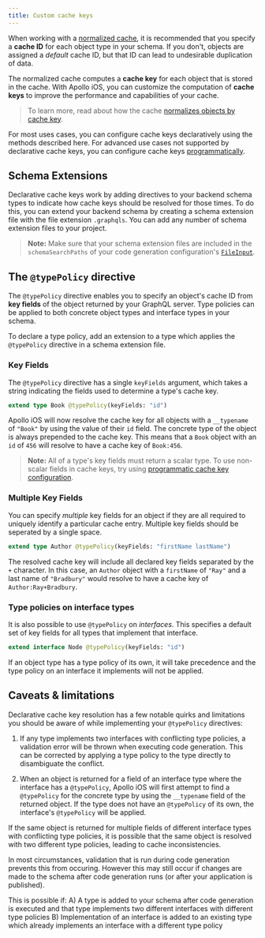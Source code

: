 ```yaml
---
title: Custom cache keys
---
```


When working with a [normalized cache](./introduction#what-is-a-normalized-cache), it is recommended that you specify a **cache ID** for each object type in your schema. If you don't, objects are assigned a *default* cache ID, but that ID can lead to undesirable duplication of data.

The normalized cache computes a **cache key** for each object that is stored in the cache. With Apollo iOS, you can customize the computation of **cache keys** to improve the performance and capabilities of your cache.

> To learn more, read about how the cache [normalizes objects by cache key](./introduction#normalizing-objects-by-cache-key).

For most uses cases, you can configure cache keys declaratively using the methods described here. For advanced use cases not supported by declarative cache keys, you can configure cache keys [programmatically](./programmatic-cache-keys).

## Schema Extensions

Declarative cache keys work by adding directives to your backend schema types to indicate how cache keys should be resolved for those times. To do this, you can extend your backend schema by creating a schema extension file with the file extension `.graphqls`. You can add any number of schema extension files to your project.

> **Note:** Make sure that your schema extension files are included in the `schemaSearchPaths` of your code generation configuration's [`FileInput`](./../code-generation/codegen-configuration#file-input).

## The `@typePolicy` directive

The `@typePolicy` directive enables you to specify an object's cache ID from **key fields** of the object returned by your GraphQL server. Type policies can be applied to both concrete object types and interface types in your schema.

To declare a type policy, add an extension to a type which applies the `@typePolicy` directive in a schema extension file.

### Key Fields

The `@typePolicy` directive has a single `keyFields` argument, which takes a string indicating the fields used to determine a type's cache key.

```graphql title="typePolicies.graphqls"
extend type Book @typePolicy(keyFields: "id")
```

Apollo iOS will now resolve the cache key for all objects with a `__typename` of `"Book"` by using the value of their `id` field. The concrete type of the object is always prepended to the cache key. This means that a `Book` object with an `id` of `456` will resolve to have a cache key of `Book:456`.

> **Note:** All of a type's key fields must return a scalar type. To use non-scalar fields in cache keys, try using [programmatic cache key configuration](./programmatic-cache-keys).

### Multiple Key Fields

You can specify _multiple_ key fields for an object if they are all required to uniquely identify a particular cache entry. Multiple key fields should be seperated by a single space.

```graphql title="typePolicies.graphqls"
extend type Author @typePolicy(keyFields: "firstName lastName")
```

The resolved cache key will include all declared key fields separated by the `+` character. In this case, an `Author` object with a `firstName` of `"Ray"` and a last name of `"Bradbury"` would resolve to have a cache key of `Author:Ray+Bradbury`.

### Type policies on interface types

It is also possible to use `@typePolicy` on _interfaces_. This specifies a default set of key fields for all types that implement that interface.

```graphql title="extra.graphqls"
extend interface Node @typePolicy(keyFields: "id")
```

If an object type has a type policy of its own, it will take precedence and the type policy on an interface it implements will not be applied.

## Caveats & limitations

Declarative cache key resolution has a few notable quirks and limitations you should be aware of while implementing your `@typePolicy` directives:

1. If any type implements two interfaces with conflicting type policies, a validation error will be thrown when executing code generation. This can be corrected by applying a type policy to the type directly to disambiguate the conflict.

2. When an object is returned for a field of an interface type where the interface has a `@typePolicy`, Apollo iOS will first attempt to find a `@typePolicy` for the concrete type by using the `__typename` field of the returned object. If the type does not have an `@typePolicy` of its own, the interface's `@typePolicy` will be applied.

If the same object is returned for multiple fields of different interface types with conflicting type policies, it is possible that the same object is resolved with two different type policies, leading to cache inconsistencies.

In most circumstances, validation that is run during code generation prevents this from occuring. However this may still occur if changes are made to the schema after code generation runs (or after your application is published).

This is possible if:
  A) A type is added to your schema after code generation is executed and that type implements two different interfaces with different type policies
  B) Implementation of an interface is added to an existing type which already implements an interface with a different type policy
